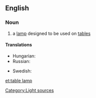 ==English==

===Noun===
{{en-noun|sg=[[table]] [[lamp]]}}

# a [[lamp]] designed to be used on [[table]]s

====Translations====
{{trans-top|a lamp designed for tables}}
* Hungarian: {{t|hu|asztali lámpa}}
* Russian: {{t|ru|настольная лампа|f|tr=nastól'naja lámpa}}
{{trans-mid}}
* Swedish: {{t-|sv|bordslampa|c}}
{{trans-bottom}}

[[Category:Light sources]]

[[et:table lamp]]